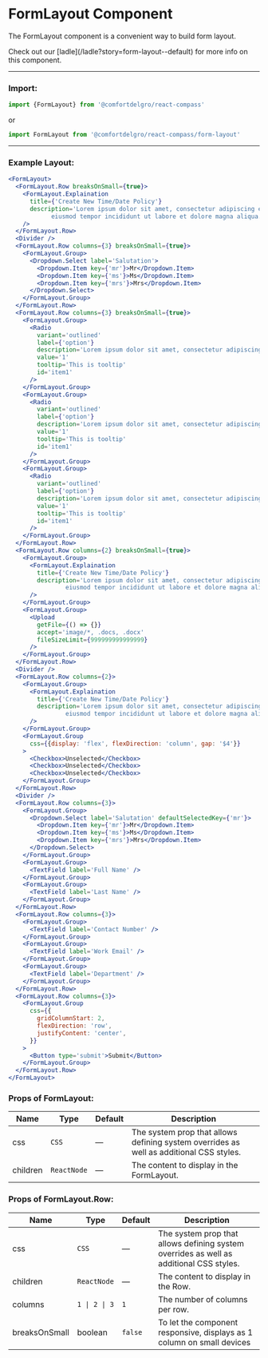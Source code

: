 
# FormLayout Component

The FormLayout component is a convenient way to build form layout.

<Callout>
  Check out our [ladle](/ladle?story=form-layout--default) for more info on this
  component.
</Callout>

---

### Import:

```js
import {FormLayout} from '@comfortdelgro/react-compass'
```

or

```js
import FormLayout from '@comfortdelgro/react-compass/form-layout'
```

---

### Example Layout:

<section className={styles.componentShowcaseContainer}>
  <FormLayoutComponent />
</section>

```jsx
<FormLayout>
  <FormLayout.Row breaksOnSmall={true}>
    <FormLayout.Explaination
      title={'Create New Time/Date Policy'}
      description='Lorem ipsum dolor sit amet, consectetur adipiscing elit, sed do
            eiusmod tempor incididunt ut labore et dolore magna aliqua.'
    />
  </FormLayout.Row>
  <Divider />
  <FormLayout.Row columns={3} breaksOnSmall={true}>
    <FormLayout.Group>
      <Dropdown.Select label='Salutation'>
        <Dropdown.Item key={'mr'}>Mr</Dropdown.Item>
        <Dropdown.Item key={'ms'}>Ms</Dropdown.Item>
        <Dropdown.Item key={'mrs'}>Mrs</Dropdown.Item>
      </Dropdown.Select>
    </FormLayout.Group>
  </FormLayout.Row>
  <FormLayout.Row columns={3} breaksOnSmall={true}>
    <FormLayout.Group>
      <Radio
        variant='outlined'
        label={'option'}
        description='Lorem ipsum dolor sit amet, consectetur adipiscing elit'
        value='1'
        tooltip='This is tooltip'
        id='item1'
      />
    </FormLayout.Group>
    <FormLayout.Group>
      <Radio
        variant='outlined'
        label={'option'}
        description='Lorem ipsum dolor sit amet, consectetur adipiscing elit'
        value='1'
        tooltip='This is tooltip'
        id='item1'
      />
    </FormLayout.Group>
    <FormLayout.Group>
      <Radio
        variant='outlined'
        label={'option'}
        description='Lorem ipsum dolor sit amet, consectetur adipiscing elit'
        value='1'
        tooltip='This is tooltip'
        id='item1'
      />
    </FormLayout.Group>
  </FormLayout.Row>
  <FormLayout.Row columns={2} breaksOnSmall={true}>
    <FormLayout.Group>
      <FormLayout.Explaination
        title={'Create New Time/Date Policy'}
        description='Lorem ipsum dolor sit amet, consectetur adipiscing elit, sed do
                eiusmod tempor incididunt ut labore et dolore magna aliqua.'
      />
    </FormLayout.Group>
    <FormLayout.Group>
      <Upload
        getFile={() => {}}
        accept='image/*, .docs, .docx'
        fileSizeLimit={999999999999999}
      />
    </FormLayout.Group>
  </FormLayout.Row>
  <Divider />
  <FormLayout.Row columns={2}>
    <FormLayout.Group>
      <FormLayout.Explaination
        title={'Create New Time/Date Policy'}
        description='Lorem ipsum dolor sit amet, consectetur adipiscing elit, sed do
                eiusmod tempor incididunt ut labore et dolore magna aliqua.'
      />
    </FormLayout.Group>
    <FormLayout.Group
      css={{display: 'flex', flexDirection: 'column', gap: '$4'}}
    >
      <Checkbox>Unselected</Checkbox>
      <Checkbox>Unselected</Checkbox>
      <Checkbox>Unselected</Checkbox>
    </FormLayout.Group>
  </FormLayout.Row>
  <Divider />
  <FormLayout.Row columns={3}>
    <FormLayout.Group>
      <Dropdown.Select label='Salutation' defaultSelectedKey={'mr'}>
        <Dropdown.Item key={'mr'}>Mr</Dropdown.Item>
        <Dropdown.Item key={'ms'}>Ms</Dropdown.Item>
        <Dropdown.Item key={'mrs'}>Mrs</Dropdown.Item>
      </Dropdown.Select>
    </FormLayout.Group>
    <FormLayout.Group>
      <TextField label='Full Name' />
    </FormLayout.Group>
    <FormLayout.Group>
      <TextField label='Last Name' />
    </FormLayout.Group>
  </FormLayout.Row>
  <FormLayout.Row columns={3}>
    <FormLayout.Group>
      <TextField label='Contact Number' />
    </FormLayout.Group>
    <FormLayout.Group>
      <TextField label='Work Email' />
    </FormLayout.Group>
    <FormLayout.Group>
      <TextField label='Department' />
    </FormLayout.Group>
  </FormLayout.Row>
  <FormLayout.Row columns={3}>
    <FormLayout.Group
      css={{
        gridColumnStart: 2,
        flexDirection: 'row',
        justifyContent: 'center',
      }}
    >
      <Button type='submit'>Submit</Button>
    </FormLayout.Group>
  </FormLayout.Row>
</FormLayout>
```

### Props of FormLayout:

| Name     | Type        | Default | Description                                                                             |
| -------- | ----------- | ------- | --------------------------------------------------------------------------------------- |
| css      | `CSS`       | —       | The system prop that allows defining system overrides as well as additional CSS styles. |
| children | `ReactNode` | —       | The content to display in the FormLayout.                                               |

### Props of FormLayout.Row:

| Name          | Type          | Default | Description                                                                             |
| ------------- | ------------- | ------- | --------------------------------------------------------------------------------------- |
| css           | `CSS`         | —       | The system prop that allows defining system overrides as well as additional CSS styles. |
| children      | `ReactNode`   | —       | The content to display in the Row.                                                      |
| columns       | `1 \| 2 \| 3` | `1`     | The number of columns per row.                                                          |
| breaksOnSmall | boolean       | `false` | To let the component responsive, displays as 1 column on small devices                  |
